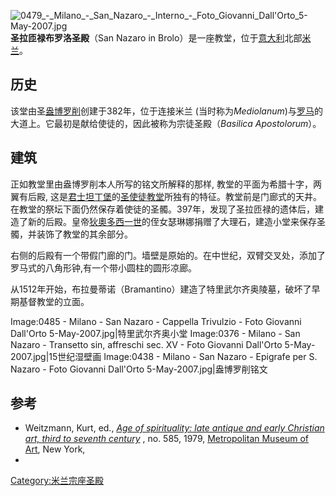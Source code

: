 {{Infobox religious building
| building_name         =圣拉匝禄布罗洛圣殿
| image                 =IMG 5599 - Milano - S. Nazaro Maggiore - Foto Giovanni Dall'Orto - 21-2-2007.jpg
| location              = 米兰
| geo                   = {{coord|45|27|31|N|9|11|33|E|display=inline,title}}
| religious_affiliation =[[罗马天主教|罗马天主教]]
| status                = 宗座圣殿
| architecture_style    = 罗马式
| groundbreaking        = 382
}}
[[Image:0479_-_Milano_-_San_Nazaro_-_Interno_-_Foto_Giovanni_Dall'Orto_5-May-2007.jpg|thumb]]
'''圣拉匝禄布罗洛圣殿'''（San Nazaro in Brolo）是一座教堂，位于[[意大利|意大利]]北部[[米兰|米兰]]。

==历史==
该堂由圣[[安波罗修|盎博罗削]]创建于382年，位于连接米兰 (当时称为''Mediolanum'')与[[罗马|罗马]]的大道上。它最初是献给使徒的，因此被称为宗徒圣殿（''Basilica Apostolorum''）。

==建筑==
正如教堂里由盎博罗削本人所写的铭文所解释的那样, 教堂的平面为希腊十字，两翼有后殿, 这是[[君士坦丁堡|君士坦丁堡]]的[[圣使徒教堂|圣使徒教堂]]所独有的特征。教堂前是门廊式的天井。在教堂的祭坛下面仍然保存着使徒的圣髑。397年，发现了圣拉匝禄的遗体后，建造了新的后殿。皇帝[[狄奧多西一世|狄奧多西一世]]的侄女瑟琳娜捐赠了大理石，建造小堂来保存圣髑，并装饰了教堂的其余部分。

右侧的后殿有一个带假门廊的门。墙壁是原始的。在中世纪，双臂交叉处，添加了罗马式的八角形钟,有一个带小圆柱的圆形凉廊。

从1512年开始，布拉曼蒂诺（Bramantino）建造了特里武尔齐奥陵墓，破坏了早期基督教堂的立面。

<gallery>
Image:0485 - Milano - San Nazaro - Cappella Trivulzio - Foto Giovanni Dall'Orto 5-May-2007.jpg|特里武尔齐奥小堂
Image:0376 - Milano - San Nazaro - Transetto sin, affreschi sec. XV - Foto Giovanni Dall'Orto 5-May-2007.jpg|15世纪湿壁画
Image:0438 - Milano - San Nazaro - Epigrafe per S. Nazaro - Foto Giovanni Dall'Orto 5-May-2007.jpg|盎博罗削铭文
</gallery>

==参考==
*Weitzmann, Kurt, ed., ''[http://libmma.contentdm.oclc.org/cdm/ref/collection/p15324coll10/id/156533 Age of spirituality: late antique and early Christian art, third to seventh century] {{Wayback|url=http://libmma.contentdm.oclc.org/cdm/ref/collection/p15324coll10/id/156533 |date=20150426182735 }}'', no. 585, 1979, [[Metropolitan_Museum_of_Art|Metropolitan Museum of Art]], New York, {{ISBN|9780870991790}}
*{{cite web |url=http://www.medioevo.org/artemedievale/Pages/Lombardia/SanNazaroaMilano.html |title=San Nazaro a Milano |website=Italia nell'Arte Medievale (Medieval Art in Italy) |language=IT |accessdate=2020-10-13 |archive-date=2020-02-21 |archive-url=https://web.archive.org/web/20200221192626/http://www.medioevo.org/artemedievale/pages/lombardia/SanNazaroaMilano.html |dead-url=no }}
{{米兰地标}}
[[Category:米兰宗座圣殿|Category:米兰宗座圣殿]]